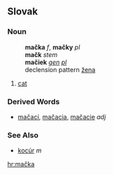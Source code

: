 ==Slovak==
===Noun===
:'''mačka''' ''f'', '''mačky''' ''pl''
:'''mačk''' ''stem''
:'''mačiek''' ''[[genitive|gen]] [[plural|pl]]''
:declension pattern [[Slovak declension pattern žena|žena]]
#[[cat]]
===Derived Words===
* [[mačací]], [[mačacia]], [[mačacie]] ''adj''
===See Also===
* [[kocúr]] ''m''

[[hr:mačka]]
